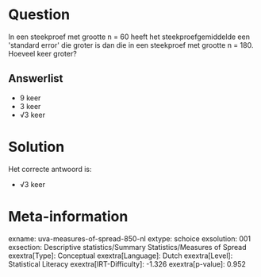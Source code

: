 Question
========

In een steekproef met grootte n = 60 heeft het steekproefgemiddelde een
\'standard error\' die groter is dan die in een steekproef met grootte n
= 180. Hoeveel keer groter?

Answerlist
----------

* 9 keer
* 3 keer
* √3 keer

Solution
========

Het correcte antwoord is: 

* √3 keer

Meta-information
================
exname: uva-measures-of-spread-850-nl
extype: schoice
exsolution: 001
exsection: Descriptive statistics/Summary Statistics/Measures of Spread
exextra[Type]: Conceptual
exextra[Language]: Dutch
exextra[Level]: Statistical Literacy
exextra[IRT-Difficulty]: -1.326
exextra[p-value]: 0.952
